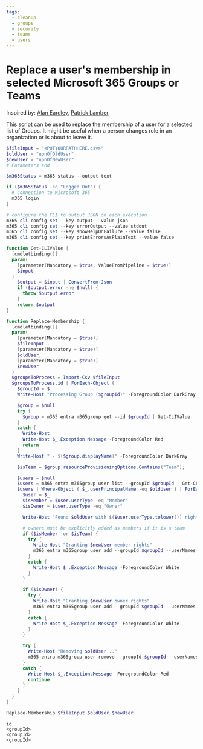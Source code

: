 ```yaml
---
tags:  
  - cleanup
  - groups
  - security
  - teams
  - users
---
```



# Replace a user's membership in selected Microsoft 365 Groups or Teams

Inspired by: [Alan Eardley](https://blog.eardley.org.uk/2021/04/managing-teams-movers-and-leavers/), [Patrick Lamber](https://www.nubo.eu/Replace-Membership-In-A-Microsoft-Group-Or-Team/)

This script can be used to replace the membership of a user for a selected list of Groups. It might be useful when a person changes role in an organization or is about to leave it.

<Tabs>
  <TabItem value="PowerShell">

  ```powershell
  $fileInput = "<PUTYOURPATHHERE.csv>"
  $oldUser = "upnOfOldUser"
  $newUser = "upnOfNewUser"
  # Parameters end

  $m365Status = m365 status --output text

  if ($m365Status -eq "Logged Out") {
    # Connection to Microsoft 365
    m365 login
  }

  # configure the CLI to output JSON on each execution
  m365 cli config set --key output --value json
  m365 cli config set --key errorOutput --value stdout
  m365 cli config set --key showHelpOnFailure --value false
  m365 cli config set --key printErrorsAsPlainText --value false

  function Get-CLIValue {
    [cmdletbinding()]
    param(
      [parameter(Mandatory = $true, ValueFromPipeline = $true)]
      $input
    )
      $output = $input | ConvertFrom-Json
      if ($output.error -ne $null) {
        throw $output.error
      }
      return $output
  }

  function Replace-Membership {
    [cmdletbinding()]
    param(
      [parameter(Mandatory = $true)]
      $fileInput ,
      [parameter(Mandatory = $true)]
      $oldUser,
      [parameter(Mandatory = $true)]
      $newUser
    )
    $groupsToProcess = Import-Csv $fileInput 
    $groupsToProcess.id | ForEach-Object {
      $groupId = $_
      Write-Host "Processing Group ($groupId)" -ForegroundColor DarkGray -NoNewline

      $group = $null
      try {
        $group = m365 entra m365group get --id $groupId | Get-CLIValue 
      }
      catch {
        Write-Host
        Write-Host $_.Exception.Message -ForegroundColor Red
        return
      }
      Write-Host " - $($group.displayName)" -ForegroundColor DarkGray

      $isTeam = $group.resourceProvisioningOptions.Contains("Team");

      $users = $null
      $users = m365 entra m365group user list --groupId $groupId | Get-CLIValue
      $users | Where-Object { $_.userPrincipalName -eq $oldUser } | ForEach-Object {
        $user = $_
        $isMember = $user.userType -eq "Member"
        $isOwner = $user.userType -eq "Owner"

        Write-Host "Found $oldUser with $($user.userType.tolower()) rights" -ForegroundColor Green

        # owners must be explicitly added as members if it is a team
        if ($isMember -or $isTeam) {
          try {
            Write-Host "Granting $newUser member rights"
            m365 entra m365group user add --groupId $groupId --userNames $newUser | Get-CLIValue
          }
          catch {
            Write-Host $_.Exception.Message -ForegroundColor White
          }
        }

        if ($isOwner) {
          try {
            Write-Host "Granting $newUser owner rights"
            m365 entra m365group user add --groupId $groupId --userNames $newUser --role Owner | Get-CLIValue
          }
          catch {
            Write-Host $_.Exception.Message -ForegroundColor White
          }
        }

        try {
          Write-Host "Removing $oldUser..."
          m365 entra m365group user remove --groupId $groupId --userNames $oldUser | Get-CLIValue
        }
        catch {
          Write-Host $_.Exception.Message -ForegroundColor Red
          continue
        }
      }
    }
  }

  Replace-Membership $fileInput $oldUser $newUser
  ```

  </TabItem>
  <TabItem value="Input CSV File Format">

  ```csv
  id
  <groupId>
  <groupId>
  <groupId>
  ```

  </TabItem>
</Tabs>

